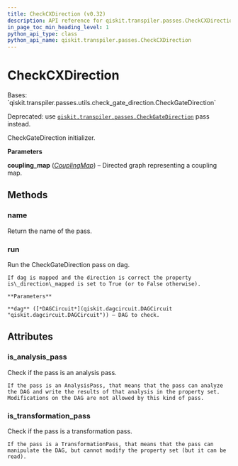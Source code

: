 ```yaml
---
title: CheckCXDirection (v0.32)
description: API reference for qiskit.transpiler.passes.CheckCXDirection in qiskit v0.32
in_page_toc_min_heading_level: 1
python_api_type: class
python_api_name: qiskit.transpiler.passes.CheckCXDirection
---
```


# CheckCXDirection

<Class id="qiskit.transpiler.passes.CheckCXDirection" isDedicatedPage={true} github="https://github.com/qiskit/qiskit/tree/stable/0.18/qiskit/transpiler/passes/utils/check_cx_direction.py" signature="CheckCXDirection(*args, **kwargs)" modifiers="class">
  Bases: `qiskit.transpiler.passes.utils.check_gate_direction.CheckGateDirection`

  Deprecated: use [`qiskit.transpiler.passes.CheckGateDirection`](qiskit.transpiler.passes.CheckGateDirection "qiskit.transpiler.passes.CheckGateDirection") pass instead.

  CheckGateDirection initializer.

  **Parameters**

  **coupling\_map** ([*CouplingMap*](qiskit.transpiler.CouplingMap "qiskit.transpiler.CouplingMap")) – Directed graph representing a coupling map.

  ## Methods

  <span id="qiskit-transpiler-passes-checkcxdirection-name" />

  ### name

  <Function id="qiskit.transpiler.passes.CheckCXDirection.name" signature="CheckCXDirection.name()">
    Return the name of the pass.
  </Function>

  <span id="qiskit-transpiler-passes-checkcxdirection-run" />

  ### run

  <Function id="qiskit.transpiler.passes.CheckCXDirection.run" signature="CheckCXDirection.run(dag)">
    Run the CheckGateDirection pass on dag.

    If dag is mapped and the direction is correct the property is\_direction\_mapped is set to True (or to False otherwise).

    **Parameters**

    **dag** ([*DAGCircuit*](qiskit.dagcircuit.DAGCircuit "qiskit.dagcircuit.DAGCircuit")) – DAG to check.
  </Function>

  ## Attributes

  ### is\_analysis\_pass

  <Attribute id="qiskit.transpiler.passes.CheckCXDirection.is_analysis_pass">
    Check if the pass is an analysis pass.

    If the pass is an AnalysisPass, that means that the pass can analyze the DAG and write the results of that analysis in the property set. Modifications on the DAG are not allowed by this kind of pass.
  </Attribute>

  ### is\_transformation\_pass

  <Attribute id="qiskit.transpiler.passes.CheckCXDirection.is_transformation_pass">
    Check if the pass is a transformation pass.

    If the pass is a TransformationPass, that means that the pass can manipulate the DAG, but cannot modify the property set (but it can be read).
  </Attribute>
</Class>


